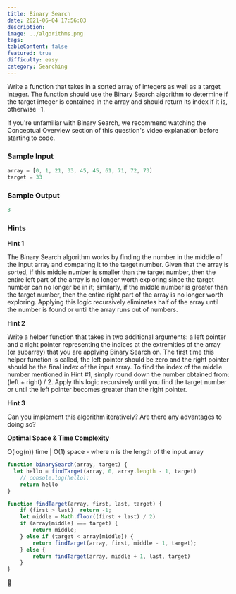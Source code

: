```yaml
---
title: Binary Search
date: 2021-06-04 17:56:03
description:
image: ../algorithms.png
tags:
tableContent: false
featured: true
difficulty: easy
category: Searching
---
```


Write a function that takes in a sorted array of integers as well as a target integer. The function should use the Binary Search algorithm to determine if the target integer is contained in the array and should return its index if it is, otherwise -1.

If you're unfamiliar with Binary Search, we recommend watching the Conceptual Overview section of this question's video explanation before starting to code.

### Sample Input

```js
array = [0, 1, 21, 33, 45, 45, 61, 71, 72, 73]
target = 33
```

### Sample Output

```js
3
```

### Hints

**Hint 1**

The Binary Search algorithm works by finding the number in the middle of the input array and comparing it to the target number. Given that the array is sorted, if this middle number is smaller than the target number, then the entire left part of the array is no longer worth exploring since the target number can no longer be in it; similarly, if the middle number is greater than the target number, then the entire right part of the array is no longer worth exploring. Applying this logic recursively eliminates half of the array until the number is found or until the array runs out of numbers.

**Hint 2**

Write a helper function that takes in two additional arguments: a left pointer and a right pointer representing the indices at the extremities of the array (or subarray) that you are applying Binary Search on. The first time this helper function is called, the left pointer should be zero and the right pointer should be the final index of the input array. To find the index of the middle number mentioned in Hint #1, simply round down the number obtained from: (left + right) / 2. Apply this logic recursively until you find the target number or until the left pointer becomes greater than the right pointer.

**Hint 3**

Can you implement this algorithm iteratively? Are there any advantages to doing so?

**Optimal Space & Time Complexity**

O(log(n)) time | O(1) space - where n is the length of the input array

```js
function binarySearch(array, target) {
  let hello = findTarget(array, 0, array.length - 1, target)
	// console.log(hello);
	return hello
}

function findTarget(array, first, last, target) {
	if (first > last)  return -1;
	let middle = Math.floor((first + last) / 2)
	if (array[middle] === target) {
		return middle;
	} else if (target < array[middle]) {
		return findTarget(array, first, middle - 1, target);
	} else {
		return findTarget(array, middle + 1, last, target)
	}
}
```

🦦
